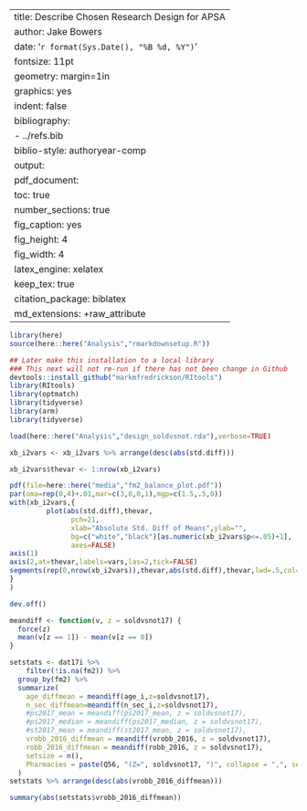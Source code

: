 
---
title: Describe Chosen Research Design for APSA
author: Jake Bowers
date: '`r format(Sys.Date(), "%B %d, %Y")`'
fontsize: 11pt
geometry: margin=1in
graphics: yes
indent: false
bibliography:
 - ../refs.bib
biblio-style: authoryear-comp
output:
  pdf_document:
    toc: true
    number_sections: true
    fig_caption: yes
    fig_height: 4
    fig_width: 4
    latex_engine: xelatex
    keep_tex: true
    citation_package: biblatex
    md_extensions: +raw_attribute
---


```r
library(here)
source(here::here("Analysis","rmarkdownsetup.R"))
```

```r
## Later make this installation to a local library
### This next will not re-run if there has not been change in Github
devtools::install_github("markmfredrickson/RItools")
library(RItools)
library(optmatch)
library(tidyverse)
library(arm)
library(tidyverse)
```


```r
load(here::here("Analysis","design_soldvsnot.rda"),verbose=TRUE)
```

```r
xb_i2vars <- xb_i2vars %>% arrange(desc(abs(std.diff))) 

xb_i2vars$thevar <- 1:nrow(xb_i2vars)

pdf(file=here::here("media","fm2_balance_plot.pdf"))
par(oma=rep(0,4)+.01,mar=c(3,8,0,1),mgp=c(1.5,.5,0))
with(xb_i2vars,{
	     plot(abs(std.diff),thevar,
		       pch=21,
		       xlab="Absolute Std. Diff of Means",ylab="",
		       bg=c("white","black")[as.numeric(xb_i2vars$p<=.05)+1],
		       axes=FALSE)
axis(1)
axis(2,at=thevar,labels=vars,las=2,tick=FALSE)
segments(rep(0,nrow(xb_i2vars)),thevar,abs(std.diff),thevar,lwd=.5,col="gray")
}
)

dev.off()


```



```r

meandiff <- function(v, z = soldvsnot17) {
  force(z)
  mean(v[z == 1]) - mean(v[z == 0])
}

setstats <- dat17i %>%
	filter(!is.na(fm2)) %>%
  group_by(fm2) %>%
  summarize(
    age_diffmean = meandiff(age_i,z=soldvsnot17),
    n_sec_diffmean=meandiff(n_sec_i,z=soldvsnot17),
    #ps2017_mean = meandiff(ps2017_mean, z = soldvsnot17),
    #ps2017_median = meandiff(ps2017_median, z = soldvsnot17),
    #st2017_mean = meandiff(st2017_mean, z = soldvsnot17),
    vrobb_2016_diffmean = meandiff(vrobb_2016, z = soldvsnot17),
    robb_2016_diffmean = meandiff(robb_2016, z = soldvsnot17),
    setsize = n(),
    Pharmacies = paste(Q56, "(Z=", soldvsnot17, ")", collapse = ",", sep = "")
  )
setstats %>% arrange(desc(abs(vrobb_2016_diffmean)))

summary(abs(setstats$vrobb_2016_diffmean))
```




